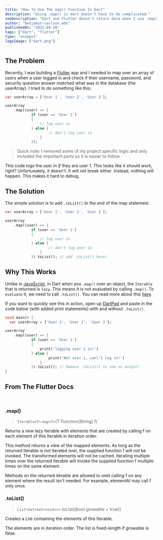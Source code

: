 ```yaml
---
title: "How To Use The map() Function In Dart"
description: "Using .map() in dart doesn't have to be complicated."
seoDescription: "Dart and Flutter doesn't return data when I use .map() function on array list."
author: "benjamin-carlson.mdx"
publishedAt: "2021-04-28"
tags: ["dart", "flutter"]
type: "snippet"
logoImage: ["dart.png"]
---
```


## The Problem

Recently, I was building a [Flutter](https://flutter.dev/?gclid=Cj0KCQjwsqmEBhDiARIsANV8H3aB8Bs-JYv8Pupzys4lwa3Trgh2gIfCWxUGsf4BuCIVxM0VJnT6sikaAmc_EALw_wcB&gclsrc=aw.ds) app and
I needed to map over an array of users when a user logged in and check if their username, password, and security question answer matched what was
in the database (the userArray). I tried to do something like this:

```dart
var userArray = ['User 1', 'User 2', 'User 3'];

userArray
    .map((user) => {
            if (user == 'User 1')
            {
                // log user in
            } else {
                    // don't log user in
                }
            });
```

> Quick note: I removed some of my project specific logic and only included the important parts so it is easier to follow.

This code logs the user in *if* they are user 1. This looks like it should work, right? Unfortunately, it doesn't. It will not break either. Instead,
nothing will happen. This makes it hard to debug.

## The Solution

The simple solution is to add `.toList()` to the end of the map statement.

```dart
var userArray = ['User 1', 'User 2', 'User 3'];

userArray
    .map((user) => {
            if (user == 'User 1')
            {
                // log user in
            } else {
                    // don't log user in
                }
            }).toList(); // add .toList() here!
```

## Why This Works

Unlike in [JavaScript](https://www.javascript.com/), in Dart when you `.map()` over an object, the `Iterable` that
is returned is `lazy`. This means it is not evaluated by calling `.map()`. To `evaluate` it, we need to call `.toList()`. You
can read more about this [here](https://api.dart.dev/stable/2.12.4/dart-core/Iterable-class.html).

If you want to quickly see this in action, open up [DartPad](https://dartpad.dev/?null_safety=true) and paste in the code below (with added print statements)
with and without `.toList()`.

```dart
void main() {
  var userArray = ['User 1', 'User 2', 'User 3'];

userArray
    .map((user) => {
            if (user == 'User 1')
            {
                print('logging user 1 in!')
            } else {
                    print('Not user 1, can\'t log in!')
                }
            }).toList(); // Remove .toList() to see no output!
}
```

## From The Flutter Docs

<br />

### .map()

> `Iterable<T>` `map<T>`(T Function(String) f)

Returns a new lazy Iterable with elements that are created by calling f on each element of this Iterable in iteration order.

This method returns a view of the mapped elements. As long as the returned Iterable is not iterated over, the supplied function f will not be invoked. The transformed elements will not be cached. Iterating multiple times over the returned Iterable will invoke the supplied function f multiple times on the same element.

Methods on the returned iterable are allowed to omit calling f on any element where the result isn't needed. For example, elementAt may call f only once.

### .toList()

> `List<Set<Set<void>>>` toList({bool growable = true})

Creates a List containing the elements of this Iterable.

The elements are in iteration order. The list is fixed-length if growable is false.